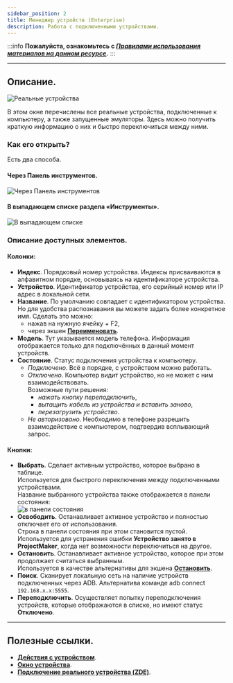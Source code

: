 ```yaml
---
sidebar_position: 2
title: Менеджер устройств (Enterprise)
description: Работа с подключенными устройствами.
---
```

:::info **Пожалуйста, ознакомьтесь с [*Правилами использования материалов на данном ресурсе*](../Disclaimer).**
:::
_______________________________________________  
## Описание.
![Реальные устройства](./assets/Device_Manager/Device_Manager_pic6.png)  

В этом окне перечислены все реальные устройства, подключенные к компьютеру, а также запущенные эмуляторы. Здесь можно получить краткую информацию о них и быстро переключиться между ними.  

### Как его открыть?  
Есть два способа.  
#### Через Панель инструментов.  
![Через Панель инструментов](./assets/Device_Manager/Device_Manager_pic2.png)  

#### В выпадающем списке раздела «Инструменты».  
![В выпадающем списке](./assets/Device_Manager/Device_Manager_pic3.png)  

### Описание доступных элементов.    
#### Колонки:  
- **Индекс**. Порядковый номер устройства. Индексы присваиваются в алфавитном порядке, основываясь на идентификаторе устройства.  
- **Устройство**. Идентификатор устройства, его серийный номер или IP адрес в локальной сети.    
- **Название**. По умолчанию совпадает с идентификатором устройства. Но для удобства распознавания вы можете задать более конкретное имя. Сделать это можно:  
    - нажав на нужную ячейку + F2,  
    - через экшен [**Переименовать**](../Android/Enterprise/action#как-переименовать-устройство).  
- **Модель**. Тут указывается модель телефона. Информация отображается только для подключённых в данный момент устройств.  
- **Состояние**. Статус подключения устройства к компьютеру.  
    - *Подключено*. Всё в порядке, с устройством можно работать.  
    - *Отключено*. Компьютер видит устройство, но не может с ним взаимодействовать.    
    Возможные пути решения:  
        - *нажать кнопку переподключить*,  
        - *вытащить кабель из устройства и вставить заново*,  
        - *перезагрузить устройство*.  
    - *Не авторизовано*. Необходимо в телефоне разрешить взаимодействие с компьютером, подтвердив всплывающий запрос.  

#### Кнопки:  
- **Выбрать**. Сделает активным устройство, которое выбрано в таблице.  
Используется для быстрого переключения между подключенными устройствами.  
Название выбранного устройства также отображается в панели состояния:  
![в панели состояния](./assets/Device_Manager/Device_Manager_pic7.png)  
- **Освободить**. Останавливает активное устройство и полностью отключает его от использования.  
Строка в панели состояния при этом становится пустой.  
Используется для устранения ошибки **Устройство занято в ProjectMaker**, когда нет возможности переключиться на другое.  
- **Остановить**. Останавливает активное устройство, которое при этом продолжает считаться выбранным.  
Используется в качестве альтернативы для экшена [**Остановить**](../Android/Enterprise/action#как-остановить-устройство).  
- **Поиск**. Сканирует локальную сеть на наличие устройств подключенных через ADB. Альтернатива команде adb connect `192.168.x.x:5555`.  
- **Переподключить**. Осуществляет попытку переподключения устройств, которые отображаются в списке, но имеют статус **Отключено**. 
_______________________________________________  
## Полезные ссылки.   
- [**Действия с устройством**](../Android/Enterprise/action).  
- [**Окно устройства**](../pm/Interface/DeviceWindow).   
- [**Подключение реального устройства (ZDE)**](../Enterprise/Connection).